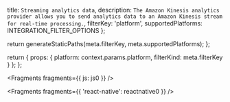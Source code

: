   title: `Streaming analytics data`,
  description: `The Amazon Kinesis analytics provider allows you to send analytics data to an Amazon Kinesis stream for real-time processing.`,
  filterKey: 'platform',
  supportedPlatforms: INTEGRATION_FILTER_OPTIONS
};



  return generateStaticPaths(meta.filterKey, meta.supportedPlatforms);
};

  return {
    props: {
      platform: context.params.platform,
      filterKind: meta.filterKey
    }
  };
};


<Fragments fragments={{ js: js0 }} />


<Fragments fragments={{ 'react-native': reactnative0 }} />
